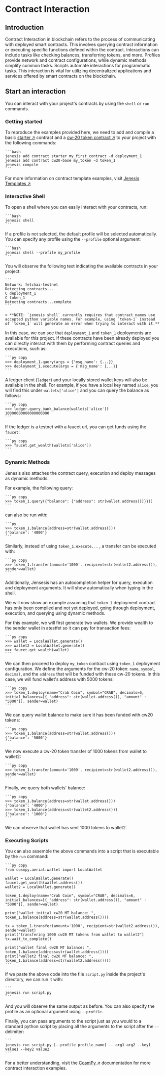 # Contract Interaction

## Introduction

Contract Interaction in blockchain refers to the process of communicating with deployed smart contracts. This involves querying contract information or executing specific functions defined within the contract. Interactions can include tasks like checking balances, transferring tokens, and more. Profiles provide network and contract configurations, while dynamic methods simplify common tasks. Scripts automate interactions for programmatic tasks. This interaction is vital for utilizing decentralized applications and services offered by smart contracts on the blockchain.

## Start an interaction

You can interact with your project's contracts by using the `shell` or `run` commands.

### Getting started

To reproduce the examples provided here, we need to add and compile a basic [starter ↗️](https://github.com/fetchai/jenesis-templates/tree/master/contracts/starter) contract and a [cw-20 token contract ↗️](https://github.com/fetchai/jenesis-templates/tree/master/contracts/cw20-base) to your project with the following commands:

    ```bash
    jenesis add contract starter my_first_contract -d deployment_1
    jenesis add contract cw20-base my_token -d token_1
    jenesis compile
    ```

For more information on contract template examples, visit [Jenesis Templates ↗️](https://github.com/fetchai/jenesis-templates)

### Interactive Shell

To open a shell where you can easily interact with your contracts, run:

    ```bash
    jenesis shell
    ```

If a profile is not selected, the default profile will be selected automatically. You can specify any profile using the `--profile` optional argument:

    ```bash
    jenesis shell --profile my_profile
    ```

You will observe the following text indicating the available contracts in your project:

    ```
    Network: fetchai-testnet
    Detecting contracts...
    C deployment_1
    C token_1
    Detecting contracts...complete
    ```

    > **NOTE: `jenesis shell` currently requires that contract names use accepted python variable names. For example, using `token-1` instead of `token_1` will generate an error when trying to interact with it.**

In this case, we can see that `deployment_1` and `token_1` deployments are available for this project. If these contracts have been already deployed you can directly interact with them by performing contract queries and executions, such as:
    
    ```py copy
    >>> deployment_1.query(args = {'msg_name': {...}}
    >>> deployment_1.execute(args = {'msg_name': {...}}
    ```

A ledger client (`ledger`) and your locally stored wallet keys will also be available in the shell. For example, if you have a local key named `alice`, you will find this under `wallets['alice']` and you can query the balance as follows:

    ```py copy
    >>> ledger.query_bank_balance(wallets['alice'])
    10000000000000000000
    ```

If the ledger is a testnet with a faucet url, you can get funds using the `faucet`:

    ```py copy
    >>> faucet.get_wealth(wallets['alice'])
    ```

### Dynamic Methods

Jenesis also attaches the contract query, execution and deploy messages as dynamic methods.

For example, the following query:

    ```py copy
    >>> token_1.query({"balance": {"address": str(wallet.address())}}))
    ```

can also be run with:

    ```py
    >>> token_1.balance(address=str(wallet.address()))
    {'balance': '4000'}
    ```

Similarly, instead of using `token_1.execute...` , a transfer can be executed with:

    ```py copy
    >>> token_1.transfer(amount='1000', recipient=str(wallet2.address()), sender=wallet)
    ```

Additionally, Jensesis has an autocompletion helper for query, execution and deployment arguments. It will show automatically when typing in the shell.

We will now show an example assuming that `token_1` deployment contract has only been compiled and not yet deployed, going through deployment, execution, and querying using dynamic methods.

For this example, we will first generate two wallets. We provide wealth to the sender wallet in atestfet so it can pay for transaction fees:

    ```py copy
    >>> wallet = LocalWallet.generate()
    >>> wallet2 = LocalWallet.generate()
    >>> faucet.get_wealth(wallet)
    ```

We can then proceed to deploy `my_token` contract using `token_1` deployment configuration. We define the arguments for the cw-20 token: `name`, `symbol`, `decimal`, and the `address` that will be funded with these cw-20 tokens. In this case, we will fund wallet's address with 5000 tokens:

    ```py copy
    >>> token_1.deploy(name="Crab Coin", symbol="CRAB", decimals=6, initial_balances=[{ "address": str(wallet.address()), "amount" :  "5000"}], sender=wallet)
    ```

We can query wallet balance to make sure it has been funded with cw20 tokens:

    ```py copy
    >>> token_1.balance(address=str(wallet.address()))
    {'balance': '5000'}
    ```

We now execute a cw-20 token transfer of 1000 tokens from wallet to wallet2:

    ```py copy
    >>> token_1.transfer(amount='1000', recipient=str(wallet2.address()), sender=wallet)
    ```

Finally, we query both wallets' balance:

    ```py copy
    >>> token_1.balance(address=str(wallet.address()))
    {'balance': '4000'}
    >>> token_1.balance(address=str(wallet2.address()))
    {'balance': '1000'}
    ```

We can observe that wallet has sent 1000 tokens to wallet2.

### Executing Scripts

You can also assemble the above commands into a script that is executable by the  `run` command:

    ```py copy
    from cosmpy.aerial.wallet import LocalWallet

    wallet = LocalWallet.generate()
    faucet.get_wealth(wallet.address())
    wallet2 = LocalWallet.generate()

    token_1.deploy(name="Crab Coin", symbol="CRAB", decimals=6, initial_balances=[{ "address": str(wallet.address()), "amount" :  "5000"}], sender=wallet)

    print("wallet initial cw20 MT balance: ", token_1.balance(address=str(wallet.address())))

    tx = token_1.transfer(amount='1000', recipient=str(wallet2.address()), sender=wallet)
    print("transfering 1000 cw20 MT tokens from wallet to wallet2")
    tx.wait_to_complete()

    print("wallet final cw20 MT balance: ", token_1.balance(address=str(wallet.address())))
    print("wallet2 final cw20 MT balance: ", token_1.balance(address=str(wallet2.address())))
    ```

If we paste the above code into the file `script.py` inside the project's directory, we can run it with:

    ```
    jenesis run script.py
    ```

And you will observe the same output as before. You can also specify the profile as an optional argument using `--profile`.

Finally, you can pass arguments to the script just as you would to a standard python script by placing all the arguments to the script after the `--` delimiter:

    ```
    jenesis run script.py [--profile profile_name] -- arg1 arg2 --key1 value1 --key2 value2
    ```

For a better understanding, visit the [CosmPy ↗️](/guides/fetch-network/cosmpy/install) documentation for more contract interaction examples.
